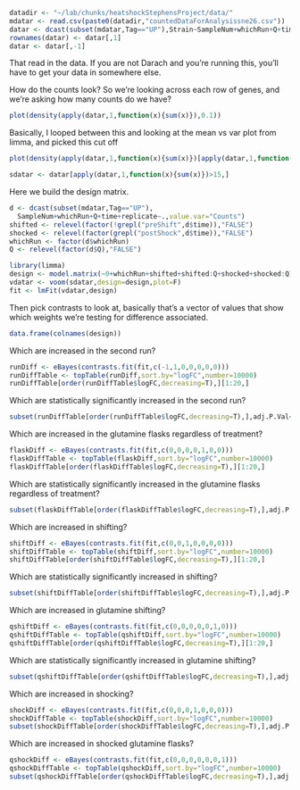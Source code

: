 
```r
datadir <- "~/lab/chunks/heatshockStephensProject/data/"
mdatar <- read.csv(paste0(datadir,"countedDataForAnalysissne26.csv"))
datar <- dcast(subset(mdatar,Tag=="UP"),Strain~SampleNum+whichRun+Q+time+replicate,value.var="Counts")
rownames(datar) <- datar[,1]
datar <- datar[,-1]
```

That read in the data. If you are not Darach and you're running this,
you'll have to get your data in somewhere else.


How do the counts look? So we're looking across each row of genes,
and we're asking how many counts do we have?

```r
plot(density(apply(datar,1,function(x){sum(x)}),0.1))
```

Basically, I looped between this and looking at the mean vs var
plot from limma, and picked this cut off

```r
plot(density(apply(datar,1,function(x){sum(x)})[apply(datar,1,function(x){sum(x)})>15],0.1))

sdatar <- datar[apply(datar,1,function(x){sum(x)})>15,]
```

Here we build the design matrix.

```r
d <- dcast(subset(mdatar,Tag=="UP"),
  SampleNum+whichRun+Q+time+replicate~.,value.var="Counts")
shifted <- relevel(factor(!grepl("preShift",d$time)),"FALSE")
shocked <- relevel(factor(grepl("postShock",d$time)),"FALSE")
whichRun <- factor(d$whichRun)
Q <- relevel(factor(d$Q),"FALSE")

library(limma)
design <- model.matrix(~0+whichRun+shifted+shifted:Q+shocked+shocked:Q)
vdatar <- voom(sdatar,design=design,plot=F)
fit <- lmFit(vdatar,design)
```

Then pick contrasts to look at, basically that's a vector of values
that show which weights we're testing for difference associated.

```r
data.frame(colnames(design))
```

Which are increased in the second run?
```r
runDiff <- eBayes(contrasts.fit(fit,c(-1,1,0,0,0,0,0)))
runDiffTable <- topTable(runDiff,sort.by="logFC",number=10000)
runDiffTable[order(runDiffTable$logFC,decreasing=T),][1:20,]
```
Which are statistically significantly increased in the second run?
```r
subset(runDiffTable[order(runDiffTable$logFC,decreasing=T),],adj.P.Val<0.05)
```


Which are increased in the glutamine flasks regardless of treatment?
```r
flaskDiff <- eBayes(contrasts.fit(fit,c(0,0,0,0,1,0,0)))
flaskDiffTable <- topTable(flaskDiff,sort.by="logFC",number=10000)
flaskDiffTable[order(flaskDiffTable$logFC,decreasing=T),][1:20,]
```
Which are statistically significantly increased in the glutamine flasks regardless of treatment?
```r
subset(flaskDiffTable[order(flaskDiffTable$logFC,decreasing=T),],adj.P.Val < 0.05)
```

Which are increased in shifting? 
```r
shiftDiff <- eBayes(contrasts.fit(fit,c(0,0,1,0,0,0,0)))
shiftDiffTable <- topTable(shiftDiff,sort.by="logFC",number=10000)
shiftDiffTable[order(shiftDiffTable$logFC,decreasing=T),][1:20,]
```
Which are statistically significantly increased in shifting?
```r
subset(shiftDiffTable[order(shiftDiffTable$logFC,decreasing=T),],adj.P.Val < 0.05)
```


Which are increased in glutamine shifting? 
```r
qshiftDiff <- eBayes(contrasts.fit(fit,c(0,0,0,0,0,1,0)))
qshiftDiffTable <- topTable(qshiftDiff,sort.by="logFC",number=10000)
qshiftDiffTable[order(qshiftDiffTable$logFC,decreasing=T),][1:20,]
```
Which are statistically significantly increased in glutamine shifting?
```r
subset(qshiftDiffTable[order(qshiftDiffTable$logFC,decreasing=T),],adj.P.Val < 0.05)
```

Which are increased in shocking? 
```r
shockDiff <- eBayes(contrasts.fit(fit,c(0,0,0,1,0,0,0)))
shockDiffTable <- topTable(shockDiff,sort.by="logFC",number=10000)
subset(shockDiffTable[order(shockDiffTable$logFC,decreasing=T),],adj.P.Val<0.05)
```

Which are increased in shocked glutamine flasks? 
```r
qshockDiff <- eBayes(contrasts.fit(fit,c(0,0,0,0,0,0,1)))
qshockDiffTable <- topTable(qshockDiff,sort.by="logFC",number=10000)
subset(qshockDiffTable[order(qshockDiffTable$logFC,decreasing=T),],adj.P.Val<0.05)
```


